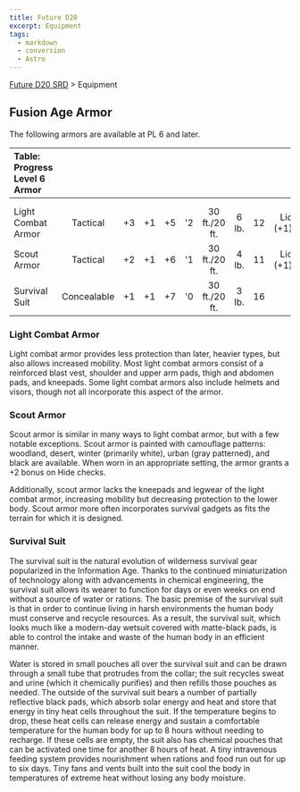 ```yaml
---
title: Future D20
excerpt: Equipment
tags:
  - markdown
  - conversion
  - Astro
---
```






[Future D20 SRD]( / ) > Equipment




## Fusion Age Armor


The following armors are available at PL 6 and later.


| Table: Progress Level 6 Armor |  |  |  |  |  |  |  |  |  |
| :------------------------------- | :--: | :--: | :--: | :--: | :--: | :--: | :--: | :--: | --: |
|  |  |  |  |  |  |  |  |  |  |
|  |  |  |  |  |  |  |  |  |  |
| Light Combat Armor | Tactical | +3 | +1 | +5 | '2 | 30 ft./20 ft. | 6 lb. | 12 | Lic (+1) |
| Scout Armor | Tactical | +2 | +1 | +6 | '1 | 30 ft./20 ft. | 4 lb. | 11 | Lic (+1) |
| Survival Suit | Concealable | +1 | +1 | +7 | '0 | 30 ft./20 ft. | 3 lb. | 16 |  |



### Light Combat Armor


Light combat armor provides less protection than later, heavier types, but also allows increased mobility. Most light combat armors consist of a reinforced blast vest, shoulder and upper arm pads, thigh and abdomen pads, and kneepads. Some light combat armors also include helmets and visors, though not all incorporate this aspect of the armor.


### Scout Armor


Scout armor is similar in many ways to light combat armor, but with a few notable exceptions. Scout armor is painted with camouflage patterns: woodland, desert, winter (primarily white), urban (gray patterned), and black are available. When worn in an appropriate setting, the armor grants a +2 bonus on Hide checks.


Additionally, scout armor lacks the kneepads and legwear of the light combat armor, increasing mobility but decreasing protection to the lower body. Scout armor more often incorporates survival gadgets as fits the terrain for which it is designed.


### Survival Suit


The survival suit is the natural evolution of wilderness survival gear popularized in the Information Age. Thanks to the continued miniaturization of technology along with advancements in chemical engineering, the survival suit allows its wearer to function for days or even weeks on end without a source of water or rations. The basic premise of the survival suit is that in order to continue living in harsh environments the human body must conserve and recycle resources. As a result, the survival suit, which looks much like a modern-day wetsuit covered with matte-black pads, is able to control the intake and waste of the human body in an efficient manner.


Water is stored in small pouches all over the survival suit and can be drawn through a small tube that protrudes from the collar; the suit recycles sweat and urine (which it chemically purifies) and then refills those pouches as needed. The outside of the survival suit bears a number of partially reflective black pads, which absorb solar energy and heat and store that energy in tiny heat cells throughout the suit. If the temperature begins to drop, these heat cells can release energy and sustain a comfortable temperature for the human body for up to 8 hours without needing to recharge. If these cells are empty, the suit also has chemical pouches that can be activated one time for another 8 hours of heat. A tiny intravenous feeding system provides nourishment when rations and food run out for up to six days. Tiny fans and vents built into the suit cool the body in temperatures of extreme heat without losing any body moisture.



